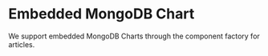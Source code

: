 
<Meta title="Chart" />

# Embedded MongoDB Chart

We support embedded MongoDB Charts through the component factory for articles.

<Preview>
    <Story name="Chart">
        <Chart
            nodeData={{
                options: {
                    id: '6f921f0c-a1ee-4106-839c-412fad3c64e7',
                    autorefresh: 100,
                    width: 760,
                    height: 570,
                    url: 'https://charts.mongodb.com/charts-coronavirus-lwlvn',
                },
            }}
        />
    </Story>
</Preview>
